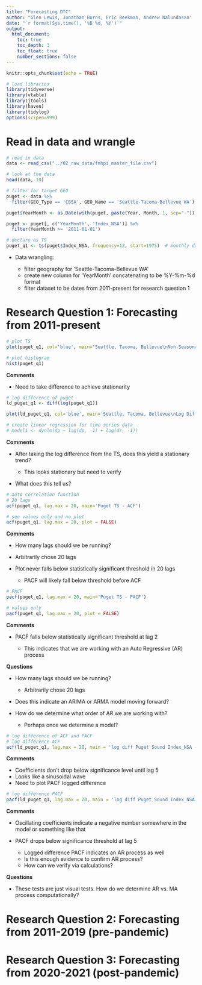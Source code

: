 ```yaml
---
title: "Forecasting DTC"
author: "Glen Lewis, Jonathan Burns, Eric Beekman, Andrew Nalundasan"
date: "`r format(Sys.time(), '%B %d, %Y')`"
output: 
  html_document:
    toc: true
    toc_depth: 3
    toc_float: true
    number_sections: false
---
```


```r
knitr::opts_chunk$set(echo = TRUE)
```

```r
# load libraries
library(tidyverse)
library(vtable)
library(jtools)
library(haven)
library(tidylog)
options(scipen=999)
```

# Read in data and wrangle

```r
# read in data
data <- read_csv("../02_raw_data/fmhpi_master_file.csv")

# look at the data
head(data, 10)
```


```r
# filter for target GEO
puget <- data %>% 
  filter(GEO_Type == 'CBSA', GEO_Name == 'Seattle-Tacoma-Bellevue WA')

puget$YearMonth <- as.Date(with(puget, paste(Year, Month, 1, sep="-")),"%Y-%m-%d")

puget <- puget[, c('YearMonth', 'Index_NSA')] %>% 
  filter(YearMonth >= '2011-01-01')

# declare as TS
puget_q1 <- ts(puget$Index_NSA, frequency=12, start=1975)  # monthly data
```

+ Data wrangling: 

    + filter geography for 'Seattle-Tacoma-Bellevue WA'
    + create new column for 'YearMonth' concatenating to be %Y-%m-%d format
    + filter dataset to be dates from 2011-present for research question 1

# Research Question 1: Forecasting from 2011-present

```r
# plot TS
plot(puget_q1, col='blue', main='Seattle, Tacoma, Bellevue\nNon-Seasonally Adjusted index trends', ylab='Non-Seasonally Adjusted Index', xlab='Year')

# plot histogram
hist(puget_q1)
```

**Comments**

+ Need to take difference to achieve stationarity

```r

# log difference of puget
ld_puget_q1 <- diff(log(puget_q1))

plot(ld_puget_q1, col='blue', main='Seattle, Tacoma, Bellevue\nLog Difference Index_NSA trends', ylab='Non-Seasonally Adjusted Index', xlab='Year')

# create linear regression for time series data
# model1 <- dynlm(dp ~ lag(dp, -1) + lag(dr, -1))
```

**Comments**

+ After taking the log difference from the TS, does this yield a stationary trend?

    + This looks stationary but need to verify
    
+ What does this tell us?

```r
# auto correlation function
# 20 lags
acf(puget_q1, lag.max = 20, main='Puget TS - ACF')

# see values only and no plot
acf(puget_q1, lag.max = 20, plot = FALSE)
```

**Comments**

+ How many lags should we be running?
+ Arbitrarily chose 20 lags
+ Plot never falls below statistically significant threshold in 20 lags

    + PACF will likely fall below threshold before ACF

```r
# PACF
pacf(puget_q1, lag.max = 20, main='Puget TS - PACF')

# values only
pacf(puget_q1, lag.max = 20, plot = FALSE)
```

**Comments**

+ PACF falls below statistically significant threshold at lag 2

    + This indicates that we are working with an Auto Regressive (AR) process

**Questions**

+ How many lags should we be running?
    
    + Arbitrarily chose 20 lags
    
+ Does this indicate an ARIMA or ARMA model moving forward?
+ How do we determine what order of AR we are working with?

    + Perhaps once we determine a model?


```r
# log difference of ACF and PACF
# log difference ACF
acf(ld_puget_q1, lag.max = 20, main = 'log diff Puget Sound Index_NSA - ACF')

```

**Comments**

+ Coefficients don't drop below significance level until lag 5 
+ Looks like a sinusoidal wave
+ Need to plot PACF logged difference 

```r
# log difference PACF
pacf(ld_puget_q1, lag.max = 20, main = 'log diff Puget Sound Index_NSA - PACF')
```

**Comments**

+ Oscillating coefficients indicate a negative number somewhere in the model or something like that
+ PACF drops below significance threshold at lag 5
    
    + Logged difference PACF indicates an AR process as well
    + Is this enough evidence to confirm AR process?
    + How can we verify via calculations?
    
**Questions** 

+ These tests are just visual tests. How do we determine AR vs. MA process computationally?


# Research Question 2: Forecasting from 2011-2019 (pre-pandemic)



# Research Question 3: Forecasting from 2020-2021 (post-pandemic)

